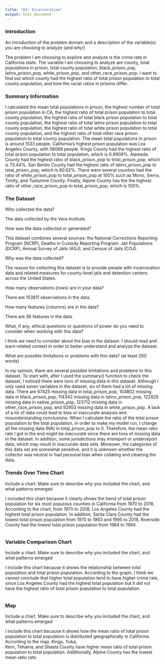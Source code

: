 ```yaml
---
title: "A3: Incarceration"
output: html_document
---
```


### Introduction

An introduction of the problem domain and a description of the variable(s) you are choosing to analyze (and why!)

The problem I am choosing to explore and analyze is the crime rate in California state. The variable I am choosing to analyze are county, total populations in prison, total county population, black_prison_pop, latinx_prison_pop, white_prison_pop, and other_race_prison_pop. I want to find out which county had the highest ratio of total prison population to total county population, and how the racial ratios in prisons differ.

### Summary Information

I calculated the mean total populations in prison, the highest number of total prison population in CA, the highest ratio of total prison population to total county population, the highest ratio of total black prison population to total county population, the highest ratio of total latinx prison population to total county population, the highest ratio of total white prison population to total county population, and the highest ratio of total other race prison population to total county population. The mean total populations in prison is around 1533 people. California's highest prison population was Los Angeles County, with 58068 people. Kings County had the highest ratio of total prison population to total population, which is 0.9909%. Alameda County had the highest ratio of black_prison_pop to total_prison_pop, which is 73.44%. San Benito County had the highest ratio of latinx_prison_pop to total_prison_pop, which is 80.62%. There were several counties had the ratio of white_prison_pop to total_prison_pop at 100% such as Mono, Sierra, Trinity, and Tuolumne County. Finally, Alpine County has the the highest ratio of other_race_prison_pop to total_prison_pop, which is 100%.

### The Dataset

Who collected the data?  

The data collected by the Vera Institute.

How was the data collected or generated? 

This dataset combines several sources: the National Corrections Reporting Program (NCRP), Deaths in Custody Reporting Program: Jail Populations (DCRP), Annual Survey of Jails (ASJ), and Census of Jails (COJ).

Why was the data collected? 

The reason for collecting this dataset is to provide people with incarceration data and related measures for county-level jails and detention centers across the United States.

How many observations (rows) are in your data?

There are 153811 observations in the data.

How many features (columns) are in the data?  

There are 36 features in the data.

What, if any, ethical questions or questions of power do you need to consider when working with this data? 

I think we need to consider about the bias in the dataset. I should read and learn related context in order to better understand and analyze the dataset.

What are possible limitations or problems with this data?   (at least 200 words)

In my opinion, there are several possible limitations and problems to this dataset. To start with, after I used the summary() function to check the dataset, I noticed there were tons of missing data in this dataset. Although I only used seven variables in the dataset, six of them had a lot of missing data. There are 67425 missing data in total_prison_pop, 104802 missing data in black_prison_pop, 114342 missing data in latinx_prison_pop, 122825 missing data in native_prison_pop, 123712 missing data in other_race_prison_pop, and 92953 missing data in white_prison_pop. A lack of a lot of data could lead to bias or inaccurate analysis and misunderstanding conclusions. When I calculate the ratio of the total prison population to the total population, in order to make my model run, I change all the missing data (NA) in total_prison_pop to 0. Therefore, the mean ratio rate I got in the end might be inaccurate since there are tons of missing data in the dataset. In addition, some jurisdictions may misreport or underreport data, which may result in inaccurate data sets.  Moreover, the categories of this data set are somewhat sensitive, and it is unknown whether the collector was neutral or had personal bias when collating and cleaning the data.

### Trends Over Time Chart

Include a chart. Make sure to describe why you included the chart, and what patterns emerged

I included this chart because it clearly shows the trend of total prison population for six most populous counties in California from 1970 to 2018. According to the chart, from 1970 to 2018, Los Angeles County had the highest total prison population. In addition, Santa Clara County had the lowest total prison population from 1970 to 1983 and 1995 to 2018, Riverside County had the lowest total prison population from 1984 to 1994.

```r
```

### Variable Comparison Chart

Include a chart. Make sure to describe why you included the chart, and what patterns emerged

I include this chart because it shows the relationship between total population and total prison population. According to the graph, I think we cannot conclude that higher total population tend to have higher crime rate, since Los Angeles County had the highest total population but it did not have the highest ratio of total prison population to total population.

```r
```

### Map

Include a chart. Make sure to describe why you included the chart, and what patterns emerged

I include this chart because it shows how the mean ratio of total prison population to total population is distributed geographically in California. According to the map, Kings, Yuba, 	
Kern, Tehama, and Shasta County have higher mean ratio of total prison population to total population. Additionally, Alpine County has the lowest mean ratio rate.

```r
```

